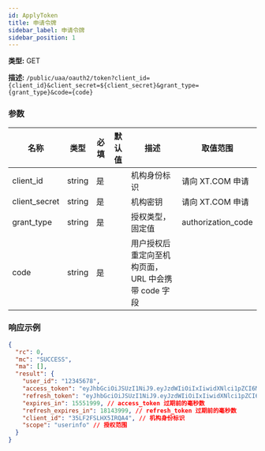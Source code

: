 ```yaml
---
id: ApplyToken
title: 申请令牌
sidebar_label: 申请令牌
sidebar_position: 1
---
```


**类型:** GET

**描述:** `/public/uaa/oauth2/token?client_id={client_id}&client_secret=${client_secret}&grant_type={grant_type}&code={code}`

### 参数

| 名称 | 类型 | 必填 | 默认值 | 描述 | 取值范围 |
| --- | --- | --- | --- | --- | --- |
| client_id | string | 是 |  | 机构身份标识 | 请向 XT.COM 申请 |
| client_secret | string | 是 |  | 机构密钥 | 请向 XT.COM 申请 |
| grant_type | string | 是 |  | 授权类型，固定值 | authorization_code |
| code | string | 是 |  | 用户授权后重定向至机构页面，URL 中会携带 code 字段 |  |

### 响应示例

```json title="响应"
{
  "rc": 0,
  "mc": "SUCCESS",
  "ma": [],
  "result": {
    "user_id": "12345678",
    "access_token": "eyJhbGciOiJSUzI1NiJ9.eyJzdWIiOiIxIiwidXNlci1pZCI6MSwic2NvcGUiOiJ1c2VyaW5mbyIsImlzcyI6Inh0LmNvbSIsImV4cCI6MTY5MTU2MTA3NiwiY2xpZW50X2lkIjoiMzVMRjJGU0xIWDVJUlFBNCJ9.vkSTiFLcQuO0qJqdm21MfmoLKb38wwhsKPCJI3x1xmOxYouH5GtmcYglk0XRxPeOMVZ-6E6tM3HGn1yMQdqTgHOVeAbtLSBBIqyUh6y-8j_MF8GyBwcEaRK2hfWBNOHw06B-0jLO_mKEduUWZXYHjNiAN2jenbj7Ba6MX7rcENk", // 用于访问授权接口的令牌。默认有效期：1 天
    "refresh_token": "eyJhbGciOiJSUzI1NiJ9.eyJzdWIiOiIxIiwidXNlci1pZCI6MSwic2NvcGUiOiJ1c2VyaW5mbyIsImlzcyI6Inh0LmNvbSIsImV4cCI6MTY5NDE1MzA3NiwiY2xpZW50X2lkIjoiMzVMRjJGU0xIWDVJUlFBNCJ9.UIeGGDiiybfEUEPFAteN3TtCxz5PyZxGDIULaNJjO3mCck7s28nRpXWSxONMGYMXG03XxJVUJs5WfdpNEmKUmmoQQuy-UOCuvV7zLdFmwUHd5e5tDMA7mgTCxbCeyxYE4L8Vr8StEEhxwWbDFxG_-2wdNEgEIvlgg9bI87Qcy9s", // 用于刷新访问令牌的令牌。默认有效期：180 天
    "expires_in": 15551999, // access_token 过期前的毫秒数
    "refresh_expires_in": 18143999, // refresh_token 过期前的毫秒数
    "client_id": "35LF2FSLHX5IRQA4", // 机构身份标识
    "scope": "userinfo" // 授权范围
  }
}
```